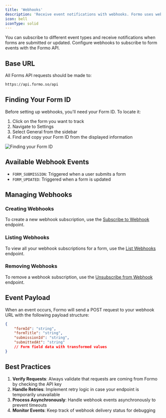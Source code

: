 ```yaml
---
title: 'Webhooks'
description: 'Receive event notifications with webhooks. Formo uses webhooks to notify your application about form events in real-time.'
icon: bell
iconType: solid
---
```


You can subscribe to different event types and receive notifications when forms are submitted or updated.
Configure webhooks to subscribe to form events with the Formo API.

## Base URL

All Forms API requests should be made to:

```bash
https://api.formo.so/api
```

## Finding Your Form ID

Before setting up webhooks, you'll need your Form ID. To locate it:

1. Click on the form you want to track
2. Navigate to Settings
3. Select General from the sidebar
4. Find and copy your Form ID from the displayed information

![Finding your Form ID](/images/form-id.png)

## Available Webhook Events

-   `FORM_SUBMISSION`: Triggered when a user submits a form
-   `FORM_UPDATED`: Triggered when a form is updated

## Managing Webhooks

### Creating Webhooks

To create a new webhook subscription, use the [Subscribe to Webhook](/api-reference/endpoint/subscribe) endpoint.

### Listing Webhooks

To view all your webhook subscriptions for a form, use the [List Webhooks](/api-reference/endpoint/list) endpoint.

### Removing Webhooks

To remove a webhook subscription, use the [Unsubscribe from Webhook](/api-reference/endpoint/unsubscribe) endpoint.

## Event Payload

When an event occurs, Formo will send a POST request to your webhook URL with the following payload structure:

```json
{
	"formId": "string",
	"formTitle": "string",
	"submissionId": "string",
	"submittedAt": "string"
	// Form field data with transformed values
}
```

## Best Practices

1. **Verify Requests**: Always validate that requests are coming from Formo by checking the API key
2. **Handle Retries**: Implement retry logic in case your endpoint is temporarily unavailable
3. **Process Asynchronously**: Handle webhook events asynchronously to prevent timeouts
4. **Monitor Events**: Keep track of webhook delivery status for debugging
